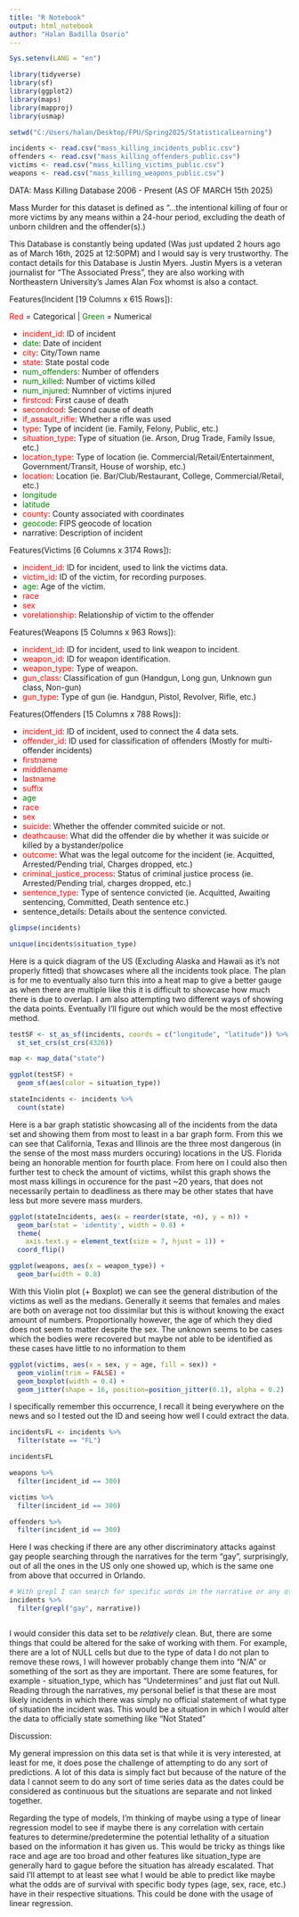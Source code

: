```yaml
---
title: "R Notebook"
output: html_notebook
author: "Halan Badilla Osorio"
---
```


```r
Sys.setenv(LANG = "en")
```


```r
library(tidyverse)
library(sf)
library(ggplot2)
library(maps)
library(mapproj)
library(usmap)
```

```r
setwd("C:/Users/halan/Desktop/FPU/Spring2025/StatisticalLearning")

incidents <- read.csv("mass_killing_incidents_public.csv")
offenders <- read.csv("mass_killing_offenders_public.csv")
victims <- read.csv("mass_killing_victims_public.csv")
weapons <- read.csv("mass_killing_weapons_public.csv")
```

DATA: Mass Killing Database 2006 - Present (AS OF MARCH 15th 2025)

Mass Murder for this dataset is defined as "...the intentional killing of four or more victims by any means within a 24-hour period, excluding the death of unborn children and the offender(s).)

This Database is constantly being updated (Was just updated 2 hours ago as of March 16th, 2025 at 12:50PM) and I would say is very trustworthy. The contact details for this Database is Justin Myers. Justin Myers is a veteran journalist for "The Associated Press", they are also working with Northeastern University's James Alan Fox whomst is also a contact.



Features(Incident [19 Columns x 615 Rows]):

<span style="color:red">Red</span> = Categorical | <span style="color:green">Green</span> = Numerical

- <span style="color:red">incident_id</span>: ID of incident
- <span style="color:green">date</span>: Date of incident
- <span style="color:red">city</span>: City/Town name
- <span style="color:red">state</span>: State postal code
- <span style="color:green">num_offenders</span>: Number of offenders
- <span style="color:green">num_killed</span>: Number of victims killed
- <span style="color:green">num_injured</span>: Numnber of victims injured
- <span style="color:red">firstcod</span>: First cause of death
- <span style="color:red">secondcod</span>: Second cause of death
- <span style="color:red">if_assault_rifle</span>: Whether a rifle was used
- <span style="color:red">type</span>: Type of incident (ie. Family, Felony, Public, etc.)
- <span style="color:red">situation_type</span>: Type of situation (ie. Arson, Drug Trade, Family Issue, etc.)
- <span style="color:red">location_type</span>: Type of location (ie. Commercial/Retail/Entertainment, Government/Transit, House of worship, etc.)
- <span style="color:red">location</span>: Location (ie. Bar/Club/Restaurant, College, Commercial/Retail, etc.)
- <span style="color:green">longitude</span>
- <span style="color:green">latitude</span>
- <span style="color:red">county</span>: County associated with coordinates
- <span style="color:green">geocode</span>: FIPS geocode of location
- narrative: Description of incident


Features(Victims [6 Columns x 3174 Rows]):

- <span style="color:red">incident_id</span>: ID for incident, used to link the victims data.
- <span style="color:red">victim_id</span>: ID of the victim, for recording purposes.
- <span style="color:green">age</span>: Age of the victim.
- <span style="color:red">race</span>
- <span style="color:red">sex</span>
- <span style="color:red">vorelationship</span>: Relationship of victim to the offender

Features(Weapons [5 Columns x 963 Rows]):

- <span style="color:red">incident_id</span>: ID for incident, used to link weapon to incident.
- <span style="color:red">weapon_id</span>: ID for weapon identification.
- <span style="color:red">weapon_type</span>: Type of weapon.
- <span style="color:red">gun_class</span>: Classification of gun (Handgun, Long gun, Unknown gun class, Non-gun)
- <span style="color:red">gun_type</span>: Type of gun (ie. Handgun, Pistol, Revolver, Rifle, etc.)

Features(Offenders [15 Columns x 788 Rows]):

- <span style="color:red">incident_id</span>: ID of incident, used to connect the 4 data sets.
- <span style="color:red">offender_id</span>: ID used for classification of offenders (Mostly for multi-offender incidents)
- <span style="color:red">firstname</span>
- <span style="color:red">middlename</span>
- <span style="color:red">lastname</span>
- <span style="color:red">suffix</span>
- <span style="color:green">age</span>
- <span style="color:red">race</span>
- <span style="color:red">sex</span>
- <span style="color:red">suicide</span>: Whether the offender commited suicide or not.
- <span style="color:red">deathcause</span>: What did the offender die by whether it was suicide or killed by a bystander/police
- <span style="color:red">outcome</span>: What was the legal outcome for the incident (ie. Acquitted, Arrested/Pending trial, Charges dropped, etc.)
- <span style="color:red">criminal_justice_process</span>: Status of criminal justice process (ie. Arrested/Pending trial, charges dropped, etc.)
- <span style="color:red">sentence_type</span>: Type of sentence convicted (ie. Acquitted, Awaiting sentencing, Committed, Death sentence etc.)
- sentence_details: Details about the sentence convicted.

```r
glimpse(incidents)
```




```r
unique(incidents$situation_type)

```
Here is a quick diagram of the US (Excluding Alaska and Hawaii as it's not properly fitted) that showcases where all the incidents took place. The plan is for me to eventually also turn this into a heat map to give a better gauge as when there are multiple like this it is difficult to showcase how much there is due to overlap. I am also attempting two different ways of showing the data points. Eventually I'll figure out which would be the most effective method.


```r
testSF <- st_as_sf(incidents, coords = c("longitude", "latitude")) %>%
  st_set_crs(st_crs(4326))

map <- map_data("state")

ggplot(testSF) +
  geom_sf(aes(color = situation_type))
```

```r
stateIncidents <- incidents %>%
  count(state)
```

Here is a bar graph statistic showcasing all of the incidents from the data set and showing them from most to least in a bar graph form. From this we can see that California, Texas and Illinois are the three most dangerous (in the sense of the most mass murders occuring) locations in the US. Florida being an honorable mention for fourth place. From here on I could also then further test to check the amount of victims, whilst this graph shows the most mass killings in occurence for the past ~20 years, that does not necessarily pertain to deadliness as there may be other states that have less but more severe mass murders.

```r
ggplot(stateIncidents, aes(x = reorder(state, +n), y = n)) +
  geom_bar(stat = 'identity', width = 0.8) +
  theme(
    axis.text.y = element_text(size = 7, hjust = 1)) +
  coord_flip()
```
```r
ggplot(weapons, aes(x = weapon_type)) +
  geom_bar(width = 0.8)
```

With this Violin plot (+ Boxplot) we can see the general distribution of the victims as well as the medians. Generally it seems that females and males are both on average not too dissimilar but this is without knowing the exact amount of numbers. Proportionally however, the age of which they died does not seem to matter despite the sex. The unknown seems to be cases which the bodies were recovered but maybe not able to be identified as these cases have little to no information to them

```r
ggplot(victims, aes(x = sex, y = age, fill = sex)) +
  geom_violin(trim = FALSE) +
  geom_boxplot(width = 0.4) +
  geom_jitter(shape = 16, position=position_jitter(0.1), alpha = 0.2)
```


I specifically remember this occurrence, I recall it being everywhere on the news and so I tested out the ID and seeing how well I could extract the data. 

```r

incidentsFL <- incidents %>%
  filter(state == "FL")

incidentsFL

weapons %>%
  filter(incident_id == 300)

victims %>%
  filter(incident_id == 300)

offenders %>%
  filter(incident_id == 300)
```


Here I was checking if there are any other discriminatory attacks against gay people searching through the narratives for the term "gay", surprisingly, out of all the ones in the US only one showed up, which is the same one from above that occurred in Orlando.

```r
# With grepl I can search for specific words in the narrative or any other of the strings of texts that give narratives.
incidents %>%
  filter(grepl("gay", narrative))

```

```r

```

I would consider this data set to be *relatively* clean. But, there are some things that could be altered for the sake of working with them. For example, there are a lot of NULL cells but due to the type of data I do not plan to remove these rows, I will however probably change them into "N/A" or something of the sort as they are important. There are some features, for example - situation_type, which has "Undetermines" and just flat out Null. Reading through the narratives, my personal belief is that these are most likely incidents in which there was simply no official statement of what type of situation the incident was. This would be a situation in which I would alter the data to officially state something like "Not Stated" 



Discussion:

My general impression on this data set is that while it is very interested, at least for me, it does pose the challenge of attempting to do any sort of predictions. A lot of this data is simply fact but because of the nature of the data I cannot seem to do any sort of time series data as the dates could be considered as continuous but the situations are separate and not linked together.

Regarding the type of models, I'm thinking of maybe using a type of linear regression model to see if maybe there is any correlation with certain features to determine/predetermine the potential lethality of a situation based on the information it has given us. This would be tricky as things like race and age are too broad and other features like situation_type are generally hard to gague before the situation has already escalated. That said I'll attempt to at least see what I would be able to predict like maybe what the odds are of survival with specific body types (age, sex, race, etc.) have in their respective situations. This could be done with the usage of linear regression. 